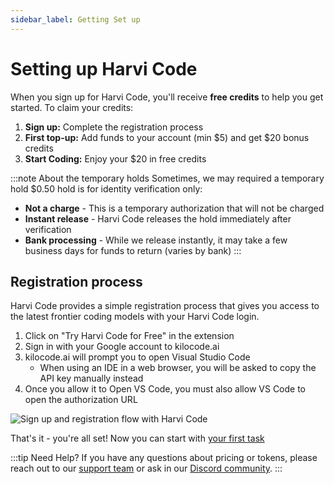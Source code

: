 ```yaml
---
sidebar_label: Getting Set up
---
```



# Setting up Harvi Code

When you sign up for Harvi Code, you'll receive **free credits** to help you get started. To claim your credits:

1. **Sign up:** Complete the registration process
2. **First top-up:** Add funds to your account (min $5) and get $20 bonus credits
3. **Start Coding:** Enjoy your $20 in free credits

:::note About the temporary holds
Sometimes, we may required a temporary hold $0.50 hold is for identity verification only:

- **Not a charge** - This is a temporary authorization that will not be charged
- **Instant release** - Harvi Code releases the hold immediately after verification
- **Bank processing** - While we release instantly, it may take a few business days for funds to return (varies by bank)
  :::

## Registration process

Harvi Code provides a simple registration process that gives you access to the latest frontier coding models with your Harvi Code login.

1. Click on "Try Harvi Code for Free" in the extension
1. Sign in with your Google account to kilocode.ai
1. kilocode.ai will prompt you to open Visual Studio Code
   - When using an IDE in a web browser, you will be asked to copy the API key manually instead
1. Once you allow it to Open VS Code, you must also allow VS Code to open the authorization URL

<img
  src="/docs/img/setting-up/signupflow.gif"
  alt="Sign up and registration flow with Harvi Code"
/>

That's it - you're all set! Now you can start with [your first task](/getting-started/your-first-task)

:::tip Need Help?
If you have any questions about pricing or tokens, please reach out to our [support team](mailto:hi@kilocode.ai) or ask in our <a href={DISCORD_URL} target='_blank'>Discord community</a>.
:::
